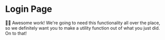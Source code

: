 # Login Page

👨‍💼 Awesome work! We're going to need this functionality all over the place, so
we definitely want you to make a utility function out of what you just did. On
to that!
